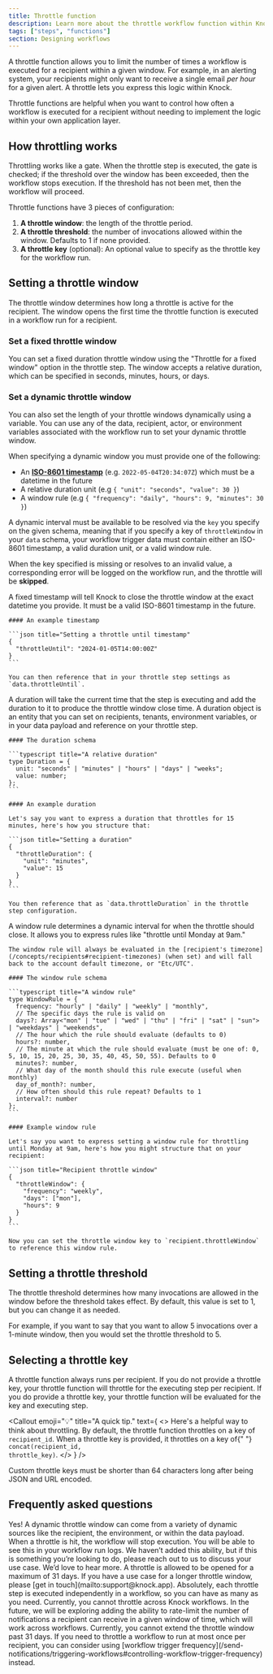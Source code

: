 ```yaml
---
title: Throttle function
description: Learn more about the throttle workflow function within Knock's notification engine.
tags: ["steps", "functions"]
section: Designing workflows
---
```


A throttle function allows you to limit the number of times a workflow is executed for a recipient within a given window. For example, in an alerting system, your recipients might only want to receive a single email _per hour_ for a given alert. A throttle lets you express this logic within Knock.

Throttle functions are helpful when you want to control how often a workflow is executed for a recipient without needing to implement the logic within your own application layer.

## How throttling works

Throttling works like a gate. When the throttle step is executed, the gate is checked; if the threshold over the window has been exceeded, then the workflow stops execution. If the threshold has not been met, then the workflow will proceed.

Throttle functions have 3 pieces of configuration:

1. **A throttle window**: the length of the throttle period.
2. **A throttle threshold**: the number of invocations allowed within the window. Defaults to 1 if none provided.
3. **A throttle key** (optional): An optional value to specify as the throttle key for the workflow run.

## Setting a throttle window

The throttle window determines how long a throttle is active for the recipient. The window opens the first time the throttle function is executed in a workflow run for a recipient.

### Set a fixed throttle window

You can set a fixed duration throttle window using the "Throttle for a fixed window" option in the throttle step. The window accepts a relative duration, which can be specified in seconds, minutes, hours, or days.

### Set a dynamic throttle window

You can also set the length of your throttle windows dynamically using a variable. You can use any of the data, recipient, actor, or environment variables associated with the workflow run to set your dynamic throttle window.

When specifying a dynamic window you must provide one of the following:

- An **[ISO-8601 timestamp](https://en.wikipedia.org/wiki/ISO_8601)** (e.g. `2022-05-04T20:34:07Z`) which must be a datetime in the future
- A relative duration unit (e.g `{ "unit": "seconds", "value": 30 }`)
- A window rule (e.g `{ "frequency": "daily", "hours": 9, "minutes": 30 }`)

A dynamic interval must be available to be resolved via the `key` you specify on the given schema, meaning that if you specify a key of `throttleWindow` in your `data` schema, your workflow trigger data must contain either an ISO-8601 timestamp, a valid duration unit, or a valid window rule.

When the key specified is missing or resolves to an invalid value, a corresponding error will be logged on the workflow run, and the throttle will be **skipped**.

<AccordionGroup>
  <Accordion title="Using a fixed timestamp">
   A fixed timestamp will tell Knock to close the throttle window at the exact datetime you provide. It must be a valid ISO-8601 timestamp in the future.

    #### An example timestamp

    ```json title="Setting a throttle until timestamp"
    {
      "throttleUntil": "2024-01-05T14:00:00Z"
    }
    ```

    You can then reference that in your throttle step settings as `data.throttleUntil`.

  </Accordion>
  <Accordion title="Using durations">
    A duration will take the current time that the step is executing and add the duration to it to produce the throttle window close time. A duration object is an entity that you can set on recipients, tenants, environment variables, or in your data payload and reference on your throttle step.

    #### The duration schema

    ```typescript title="A relative duration"
    type Duration = {
      unit: "seconds" | "minutes" | "hours" | "days" | "weeks";
      value: number;
    };
    ```

    #### An example duration

    Let's say you want to express a duration that throttles for 15 minutes, here's how you structure that:

    ```json title="Setting a duration"
    {
      "throttleDuration": {
        "unit": "minutes",
        "value": 15
      }
    }
    ```

    You then reference that as `data.throttleDuration` in the throttle step configuration.

  </Accordion>
  <Accordion title="Using window rules">
    A window rule determines a dynamic interval for when the throttle should close. It allows you to express rules like "throttle until Monday at 9am."

    The window rule will always be evaluated in the [recipient's timezone](/concepts/recipients#recipient-timezones) (when set) and will fall back to the account default timezone, or "Etc/UTC".

    #### The window rule schema

    ```typescript title="A window rule"
    type WindowRule = {
      frequency: "hourly" | "daily" | "weekly" | "monthly",
      // The specific days the rule is valid on
      days?: Array<"mon" | "tue" | "wed" | "thu" | "fri" | "sat" | "sun"> | "weekdays" | "weekends",
      // The hour which the rule should evaluate (defaults to 0)
      hours?: number,
      // The minute at which the rule should evaluate (must be one of: 0, 5, 10, 15, 20, 25, 30, 35, 40, 45, 50, 55). Defaults to 0
      minutes?: number,
      // What day of the month should this rule execute (useful when monthly)
      day_of_month?: number,
      // How often should this rule repeat? Defaults to 1
      interval?: number
    };
    ```

    #### Example window rule

    Let's say you want to express setting a window rule for throttling until Monday at 9am, here's how you might structure that on your recipient:

    ```json title="Recipient throttle window"
    {
      "throttleWindow": {
        "frequency": "weekly",
        "days": ["mon"],
        "hours": 9
      }
    }
    ```

    Now you can set the throttle window key to `recipient.throttleWindow` to reference this window rule.

  </Accordion>
</AccordionGroup>

## Setting a throttle threshold

The throttle threshold determines how many invocations are allowed in the window before the threshold takes effect. By default, this value is set to 1, but you can change it as needed.

For example, if you want to say that you want to allow 5 invocations over a 1-minute window, then you would set the throttle threshold to 5.

## Selecting a throttle key

A throttle function always runs per recipient. If you do not provide a throttle key, your throttle function will throttle for the executing step per recipient. If you do provide a throttle key, your throttle function will be evaluated for the key and executing step.

<Callout
  emoji="💡"
  title="A quick tip."
  text={
    <>
      Here's a helpful way to think about throttling. By default, the throttle
      function throttles on a key of <code>recipient_id</code>. When a throttle
      key is provided, it throttles on a key of{" "}
      <code>concat(recipient_id, throttle_key)</code>.
    </>
  }
/>

Custom throttle keys must be shorter than 64 characters long after being JSON and URL encoded.

## Frequently asked questions

<AccordionGroup>
  <Accordion title="Can I use a dynamic throttle window?">
    Yes! A dynamic throttle window can come from a variety of dynamic sources
    like the recipient, the environment, or within the data payload.
  </Accordion>
  <Accordion title="What happens when a throttle is hit?">
    When a throttle is hit, the workflow will stop execution. You will be able
    to see this in your workflow run logs.
  </Accordion>
  <Accordion title="Can an active throttle be canceled?">
    We haven’t added this ability, but if this is something you’re looking to
    do, please reach out to us to discuss your use case. We’d love to hear more.
  </Accordion>
  <Accordion title="What’s the maximum time a throttle can be open for?">
    A throttle is allowed to be opened for a maximum of 31 days. If you have a
    use case for a longer throttle window, please [get in
    touch](mailto:support@knock.app).
  </Accordion>
  <Accordion title="Can I have multiple throttle steps per workflow?">
    Absolutely, each throttle step is executed independently in a workflow, so
    you can have as many as you need.
  </Accordion>
  <Accordion title="Can I throttle across workflows?">
    Currently, you cannot throttle across Knock workflows. In the future, we
    will be exploring adding the ability to rate-limit the number of
    notifications a recipient can receive in a given window of time, which will
    work across workflows.
  </Accordion>
  <Accordion title="Can I extend the throttle window past 31 days?">
    Currently, you cannot extend the throttle window past 31 days. If you need
    to throttle a workflow to run at most once per recipient, you can consider
    using [workflow trigger
    frequency](/send-notifications/triggering-workflows#controlling-workflow-trigger-frequency)
    instead.
  </Accordion>
</AccordionGroup>
